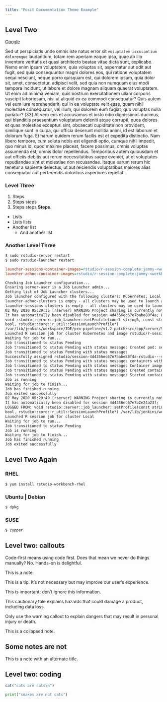 ```yaml
---
title: "Posit Documentation Theme Example"
---
```


## Level Two

[Google](www.google.com)

Sed ut perspiciatis unde omnis iste natus error sit `voluptatem accusantium doloremque` laudantium, totam rem aperiam eaque ipsa, quae ab illo inventore veritatis et quasi architecto beatae vitae dicta sunt, explicabo. Nemo enim ipsam voluptatem, quia voluptas sit, aspernatur aut odit aut fugit, sed quia consequuntur magni dolores eos, qui ratione voluptatem sequi nesciunt, neque porro quisquam est, qui dolorem ipsum, quia dolor sit, amet, consectetur, adipisci velit, sed quia non numquam eius modi tempora incidunt, ut labore et dolore magnam aliquam quaerat voluptatem. Ut enim ad minima veniam, quis nostrum exercitationem ullam corporis suscipit laboriosam, nisi ut aliquid ex ea commodi consequatur? Quis autem vel eum iure reprehenderit, qui in ea voluptate velit esse, quam nihil molestiae consequatur, vel illum, qui dolorem eum fugiat, quo voluptas nulla pariatur? [33] At vero eos et accusamus et iusto odio dignissimos ducimus, qui blanditiis praesentium voluptatum deleniti atque corrupti, quos dolores et quas molestias excepturi sint, obcaecati cupiditate non provident, similique sunt in culpa, qui officia deserunt mollitia animi, id est laborum et dolorum fuga. Et harum quidem rerum facilis est et expedita distinctio. Nam libero tempore, cum soluta nobis est eligendi optio, cumque nihil impedit, quo minus id, quod maxime placeat, facere possimus, omnis voluptas assumenda est, omnis dolor repellendus. Temporibus autem quibusdam et aut officiis debitis aut rerum necessitatibus saepe eveniet, ut et voluptates repudiandae sint et molestiae non recusandae. Itaque earum rerum hic tenetur a sapiente delectus, ut aut reiciendis voluptatibus maiores alias consequatur aut perferendis doloribus asperiores repellat.

### Level Three

1. Steps
2. Steps steps
3. Steps steps **Steps**.


- Lists
- Lists lists
- Another list
    - And another list


### Another Level Three {.preview-header} 

```bash
$ sudo rstudio-server restart
$ sudo rstudio-launcher restart
```

```.ini
launcher-sessions-container-images=rstudio/r-session-complete:jammy-<workbench version>
launcher-adhoc-container-images=rstudio/r-session-complete:jammy-<workbench version>
```

``` txt
Checking Job Launcher configuration...
Ensuring server-user is a Job Launcher admin...
Getting list of Job Launcher clusters...
Job launcher configured with the following clusters: Kubernetes, Local
launcher-adhoc-clusters is empty - all clusters may be used to launch adhoc jobs
launcher-sessions-clusters is empty - all clusters may be used to launch session jobs
02 May 2020 05:29:35 [rserver] WARNING Project sharing is currently not supported when running launcher sessions. 
It has automatically been disabled for session 4d4356ec67e7babe88f4a; LOGGED FROM: 
void rstudio::server::job_launcher::setProfile(const string&, const string&, const string&, const string&, 
bool, rstudio::core::r_util::SessionLaunchProfile*)
/var/lib/jenkins/workspace/IDE/pro-pipeline/v1.2-patch/src/cpp/server/ServerJobLauncher.cpp:107
Launched R session job for cluster Kubernetes and image rstudio/r-session-complete:jammy-<workbench version>
Waiting for job to run...
Job transitioned to status Pending
Job transitioned to status Pending with status message: Created pod: session-4d4356ec67e7babe88f4a-rstudio---session-test-job-xkbfw2
Job transitioned to status Pending with status message: 
Successfully assigned rstudio/session-4d4356ec67e7babe88f4a-rstudio---session-test-job-xkbfw2 to ip-172-31-30-139.us-east-2.compute.internal
Job transitioned to status Pending with status message: containers with unready status: [50506d5573575359475966796a636c2b3342333574413d3d]
Job transitioned to status Pending with status message: Container image "rstudio/r-session-complete:jammy-<workbench version>" already present on machine
Job transitioned to status Pending with status message: Created container 50506d5573575359475966796a636c2b3342333574413d3d
Job transitioned to status Pending with status message: Started container 50506d5573575359475966796a636c2b3342333574413d3d
Job is running
Waiting for job to finish...
Job has finished running
Job exited successfully
02 May 2020 05:29:40 [rserver] WARNING Project sharing is currently not supported when running launcher sessions. 
It has automatically been disabled for session 4d4356ec67e7b2e24a23f; 
LOGGED FROM: void rstudio::server::job_launcher::setProfile(const string&, const string&, const string&, const string&, 
bool, rstudio::core::r_util::SessionLaunchProfile*) /var/lib/jenkins/workspace/IDE/pro-pipeline/v1.2-patch/src/cpp/server/ServerJobLauncher.cpp:1070
Launched R session job for cluster Local
Waiting for job to run...
Job transitioned to status Pending
Job is running
Waiting for job to finish...
Job has finished running
Job exited successfully
```


## Level Two Again

::: panel-tabset

### RHEL

```bash
$ yum install rstudio-workbench-rhel
```

### Ubuntu | Debian

```bash
$ dpkg
```

### SUSE

```bash
$ zypper
```

:::

## Level two: callouts

Code-first means using code first. Does that mean we never do things manually?
No. Hands-on is delightful.

::: {.callout-note}
This is a note.
:::

::: {.callout-tip}
This is a tip. It's not necessary but may improve our user's experience.
:::

::: {.callout-important}
This is important; don't ignore this information.
:::


::: {.callout-caution}
This cautionary tale explains hazards that could damage a product, including data loss.
:::


::: {.callout-warning}
Only use the warning callout to explain dangers that may result in personal injury or death. 
:::


::: {.callout-note collapse="true"}
This is a collapsed note.
:::

::: {.callout-note}
## Some notes are not

This is a note with an alternate title.
:::

## Level two: coding

```r
cat("cats are cats\n")
```

```python
print("snakes are not cats")
```
